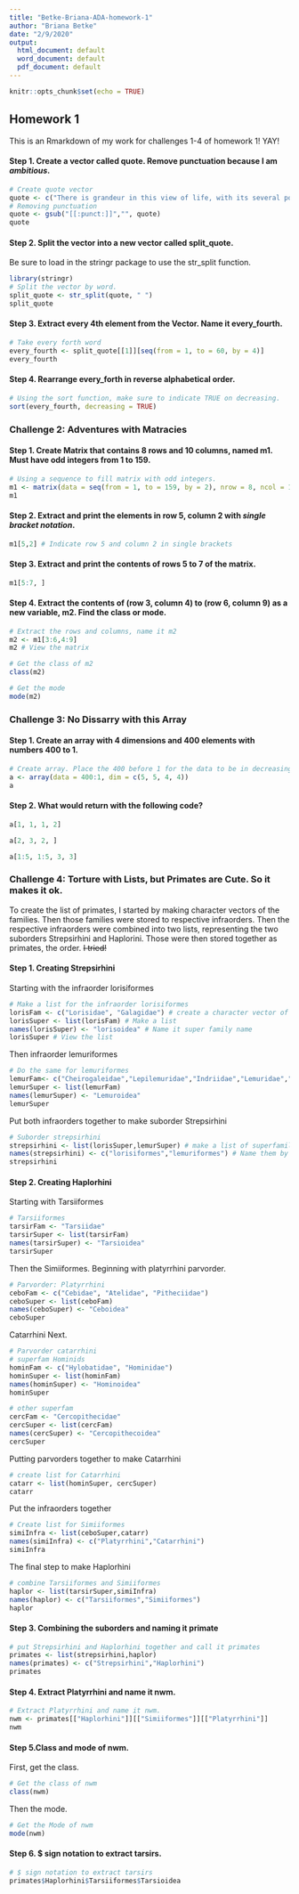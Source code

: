 ```yaml
---
title: "Betke-Briana-ADA-homework-1"
author: "Briana Betke"
date: "2/9/2020"
output:
  html_document: default
  word_document: default
  pdf_document: default
---
```


```r
knitr::opts_chunk$set(echo = TRUE)
```

## Homework 1
This is an Rmarkdown of my work for challenges 1-4 of homework 1! YAY!

#### Step 1. Create a vector called quote. Remove punctuation because I am *ambitious*. 
```r
# Create quote vector
quote <- c("There is grandeur in this view of life, with its several powers, having been originally breathed by the Creator into a few forms or into one; and that, whilst this planet has gone circling on according to the fixed law of gravity, from so simple a beginning endless forms most beautiful and most wonderful have been, and are being evolved.")
# Removing punctuation
quote <- gsub("[[:punct:]]","", quote)
quote
```

#### Step 2. Split the vector into a new vector called split_quote.
Be sure to load in the stringr package to use the str_split function.
```r
library(stringr)
# Split the vector by word.
split_quote <- str_split(quote, " ")
split_quote
```

#### Step 3. Extract every 4th element from the Vector. Name it every_fourth. 
```r
# Take every forth word
every_fourth <- split_quote[[1]][seq(from = 1, to = 60, by = 4)]
every_fourth
```

#### Step 4. Rearrange every_forth in reverse alphabetical order.
```r
# Using the sort function, make sure to indicate TRUE on decreasing.
sort(every_fourth, decreasing = TRUE)
```


### Challenge 2: Adventures with Matracies
#### Step 1. Create Matrix that contains 8 rows and 10 columns, named m1. Must have odd integers from 1 to 159.
```r
# Using a sequence to fill matrix with odd integers.
m1 <- matrix(data = seq(from = 1, to = 159, by = 2), nrow = 8, ncol = 10)
m1
```

#### Step 2. Extract and print the elements in row 5, column 2 with *single bracket notation*.
```r
m1[5,2] # Indicate row 5 and column 2 in single brackets
```

#### Step 3. Extract and print the contents of rows 5 to 7 of the matrix.
```r
m1[5:7, ]
```

#### Step 4. Extract the contents of (row 3, column 4) to (row 6, column 9) as a new variable, m2. Find the class or mode.
```r
# Extract the rows and columns, name it m2
m2 <- m1[3:6,4:9]
m2 # View the matrix

# Get the class of m2
class(m2)

# Get the mode
mode(m2)
```

### Challenge 3: No Dissarry with this Array
#### Step 1. Create an array with 4 dimensions and 400 elements with numbers 400 to 1.
```r
# Create array. Place the 400 before 1 for the data to be in decreasing order.
a <- array(data = 400:1, dim = c(5, 5, 4, 4))
a
```

#### Step 2. What would return with the following code?
```r
a[1, 1, 1, 2]

a[2, 3, 2, ]

a[1:5, 1:5, 3, 3]
```

### Challenge 4: Torture with Lists, but Primates are Cute. So it makes it ok.
To create the list of primates, I started by making character vectors of the families. Then those families were stored to respective infraorders. Then the respective infraorders were combined into two lists, representing the two suborders Strepsirhini and Haplorini. Those were then stored together as primates, the order. ~~I tried!~~

#### Step 1. Creating Strepsirhini

Starting with the infraorder lorisiformes
```r
# Make a list for the infraorder lorisiformes 
lorisFam <- c("Lorisidae", "Galagidae") # create a character vector of superfamily 
lorisSuper <- list(lorisFam) # Make a list
names(lorisSuper) <- "lorisoidea" # Name it super family name
lorisSuper # View the list 
```

Then infraorder lemuriformes
```r
# Do the same for lemuriformes
lemurFam<- c("Cheirogaleidae","Lepilemuridae","Indriidae","Lemuridae","Daubentoniidae")
lemurSuper <- list(lemurFam)
names(lemurSuper) <- "Lemuroidea"
lemurSuper 
```

Put both infraorders together to make suborder Strepsirhini
```r
# Suborder strepsirhini 
strepsirhini <- list(lorisSuper,lemurSuper) # make a list of superfamilies
names(strepsirhini) <- c("lorisiformes","lemuriformes") # Name them by infraorder
strepsirhini
```

#### Step 2. Creating Haplorhini

Starting with Tarsiiformes
```r
# Tarsiiformes
tarsirFam <- "Tarsiidae"
tarsirSuper <- list(tarsirFam)
names(tarsirSuper) <- "Tarsioidea"
tarsirSuper
```

Then the Simiiformes. 
Beginning with platyrrhini parvorder.
```r
# Parvorder: Platyrrhini
ceboFam <- c("Cebidae", "Atelidae", "Pitheciidae")
ceboSuper <- list(ceboFam)
names(ceboSuper) <- "Ceboidea"
ceboSuper
```

Catarrhini Next.
```r
# Parvorder catarrhini
# superfam Hominids
hominFam <- c("Hylobatidae", "Hominidae")
hominSuper <- list(hominFam)
names(hominSuper) <- "Hominoidea"
hominSuper

# other superfam
cercFam <- "Cercopithecidae"
cercSuper <- list(cercFam)
names(cercSuper) <- "Cercopithecoidea"
cercSuper
```

Putting parvorders together to make Catarrhini
```r
# create list for Catarrhini
catarr <- list(hominSuper, cercSuper)
catarr
```

Put the infraorders together
```r
# Create list for Simiiformes
simiInfra <- list(ceboSuper,catarr)
names(simiInfra) <- c("Platyrrhini","Catarrhini")
simiInfra
```

The final step to make Haplorhini
```r
# combine Tarsiiformes and Simiiformes
haplor <- list(tarsirSuper,simiInfra)
names(haplor) <- c("Tarsiiformes","Simiiformes")
haplor
```

#### Step 3. Combining the suborders and naming it primate
```r
# put Strepsirhini and Haplorhini together and call it primates
primates <- list(strepsirhini,haplor)
names(primates) <- c("Strepsirhini","Haplorhini")
primates
```

#### Step 4. Extract Platyrrhini and name it nwm.
```r
# Extract Platyrrhini and name it nwm.
nwm <- primates[["Haplorhini"]][["Simiiformes"]][["Platyrrhini"]]
nwm
```

#### Step 5.Class and mode of nwm.

First, get the class.
```r
# Get the class of nwm
class(nwm)
```

Then the mode.
```r
# Get the Mode of nwm
mode(nwm)
```

#### Step 6. $ sign notation to extract tarsirs.
```r
# $ sign notation to extract tarsirs
primates$Haplorhini$Tarsiiformes$Tarsioidea
```

